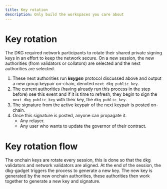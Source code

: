 ```yaml
---
title: Key rotation
description: Only build the workspaces you care about
---
```



# Key rotation

The DKG required network participants to rotate their shared private signing keys in an effort to keep the
network secure. On a new session, the new authorities (from validators or collators) are selected and the
next authorities are selected.

1. These next authorities run **_keygen_** protocol discussed above and output a new group keypair on-chain,
   denoted `next_dkg_public_key`.
2. The current authorities (having already run this process in the step before) see this event and if it is time
   to refresh, they begin to sign the `next_dkg_public_key` with their key, the `dkg_public_key`.
3. The signature from the active keypair of the next keypair is posted on-chain.
4. Once this signature is posted, anyone can propagate it.
   - Any relayer.
   - Any user who wants to update the governor of their contract.

# Key rotation flow

The onchain keys are rotate every session, this is done so that the dkg validators and network validators are aligned. At the end of the session, the
dkg-gadget triggers the process to generate a new key. The new key is generated by the new onchain authorities, these authorities then work together
to generate a new key and signature.

<DKGRotationImages />
